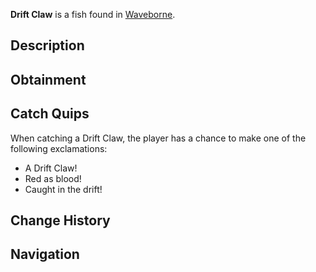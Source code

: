 {{FishInfobox
|image          = Drift Claw.png
|rarity         = Common
|sea            = Second Sea
|location       = [[Waveborne]]
|sublocation    = 
|sources        = Fishing Rod
|radar_location = 
|prog_speed     = -5
|xp             = 20
|weather        = Rain
|time           = Night
|season         = Autumn
|bait           = Shrimp
|base_weight    = 120
|base_value     = 40
|weight_range   = 74
|base_chance    = 90
|base_resil     = 65
}}
'''Drift Claw''' is a {{Rarity|Common}} fish found in [[Waveborne]].

== Description ==
{{Description|A darker red fish with vivid bright red accents, lurking like a crimson shadow in the currents.|Bestiary Entry}}

== Obtainment ==
{{Description|It thrives where the cool water runs deep and slow.|Bestiary Hint}}
{{Fish Availability|
Waveborne
|top_rods      = 
Free Spirit Rod\292295\159898.06;
Azure Of Lagoon\259693.13\243898.82;
Astralhook Rod\246236.02\0;
Fang of the Eclipse\246044.44\252758.88;
Leviathan's Fang Rod\245262.36\218553.66;
Plastic Rod\239270.36\201301.61;
Fischer's Rod\242220.2\202421.24;
Lucky Rod\187635.81\189080.41;
Egg Rod\237006.24\237002.23;
Verdant Shear Rod\229581.32\228496.8;
Great Dreamer Rod\225959.5\227335.5;
Trident Rod\242254.72\199498.13;
Blazebringer Rod\227904.41\225323.93;
No-Life Rod\203359.44\172767.32;
Ethereal Prism Rod\195479.34\178440.1;
Seraphic Rod\191155.26\157417.44;
Depthseeker Rod\185303.23\168930.54;
Challenger's Rod\185149.92\156073.42;
Avalanche Rod\183363.53\167939.94;
Rod Of The Exalted One\182582.07\158673.3;
Rod Of The Forgotten Fang\182513.66\149108.04;
Volcanic Rod\180965.58\157714.35;
Zeus Rod\180128.59\156984.9;
Rod Of The Depths\179403.44\147119.78;
Steady Rod\149384.03\135361.94
|recommended   = Free Spirit Rod
}}

== Catch Quips ==
When catching a Drift Claw, the player has a chance to make one of the following exclamations:
* A Drift Claw!
* Red as blood!
* Caught in the drift!

== Change History ==
{{Change History|{{subst:Current Version}}}}

== Navigation ==
{{Fish Navbox|Waveborne}}